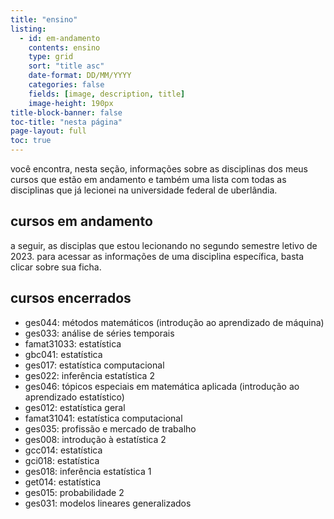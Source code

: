 ```yaml
---
title: "ensino"
listing:
  - id: em-andamento
    contents: ensino
    type: grid
    sort: "title asc"
    date-format: DD/MM/YYYY
    categories: false
    fields: [image, description, title]
    image-height: 190px
title-block-banner: false
toc-title: "nesta página"
page-layout: full
toc: true
---
```


você encontra, nesta seção, informações sobre as disciplinas dos meus cursos que estão em andamento e também uma lista com todas as disciplinas que já lecionei na universidade federal de uberlândia.

## cursos em andamento

a seguir, as disciplas que estou lecionando no segundo semestre letivo de 2023. para acessar as informações de uma disciplina específica, basta clicar sobre sua ficha.

:::{#em-andamento}
:::

## cursos encerrados

- ges044: métodos matemáticos (introdução ao aprendizado de máquina)
- ges033: análise de séries temporais
- famat31033: estatística
- gbc041: estatística
- ges017: estatística computacional
- ges022: inferência estatística 2
- ges046: tópicos especiais em matemática aplicada (introdução ao aprendizado estatístico)
- ges012: estatística geral
- famat31041: estatística computacional
- ges035: profissão e mercado de trabalho
- ges008: introdução à estatística 2
- gcc014: estatística
- gci018: estatística
- ges018: inferência estatística 1
- get014: estatística
- ges015: probabilidade 2
- ges031: modelos lineares generalizados
